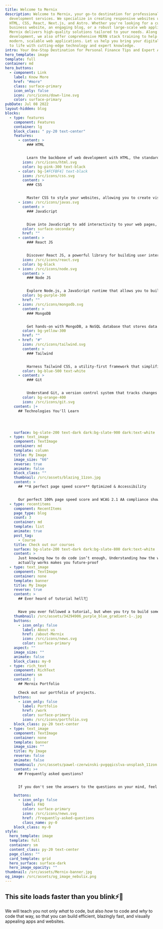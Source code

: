 ```yaml
---
title: Welcome to Mernix
description: Welcome to Mernix, your go-to destination for professional web
  development services. We specialize in creating responsive websites using
  HTML, CSS, React, Next.js, and Astro. Whether you're looking for a custom
  business website, an engaging blog, or a robust large-scale web application,
  Mernix delivers high-quality solutions tailored to your needs. Along with
  development, we also offer comprehensive MERN stack training to help you build
  modern, scalable web applications. Let us help you bring your digital vision
  to life with cutting-edge technology and expert knowledge.
intro: Your One-Stop Destination for Personal Finance Tips and Expert Advice!
hero_template: image
template: full
container: md
hero_buttons:
  - component: Link
    label: Know More
    href: "#more"
    class: surface-primary
    icon_only: false
    icon: /src/icons/down-line.svg
    color: surface-primary
pubDate: Jul 08 2022
layout-hidden: blog
blocks:
  - type: features
    component: Features
    container: lg
    block_class: " py-20 text-center"
    features:
      - content: >
          ### HTML


          Learn the backbone of web development with HTML, the standard markup language for creating structured web pages and content.
        icon: /src/icons/html.svg
        color: bg-pink-300 text-black
      - color: bg-[#FCFBF4] text-black
        icon: /src/icons/css.svg
        content: >
          ### CSS


          Master CSS to style your websites, allowing you to create visually appealing designs and layouts that enhance user experience.
      - icon: /src/icons/javas.svg
        content: >
          ### JavaScript


          Dive into JavaScript to add interactivity to your web pages, enabling dynamic content and engaging user interactions that bring your site to life.
        color: surface-secondary
        href: ""
      - content: >
          ### React JS


          Discover React JS, a powerful library for building user interfaces. Learn to create reusable components and manage application state efficiently for a seamless user experience.
        icon: /src/icons/react.svg
        color: bg-black
      - icon: /src/icons/node.svg
        content: >
          ### Node JS


          Explore Node.js, a JavaScript runtime that allows you to build server-side applications. Leverage its non-blocking architecture to handle multiple requests for scalable web solutions.
        color: bg-purple-300
        href: ""
      - icon: /src/icons/mongodb.svg
        content: >
          ### MongoDB


          Get hands-on with MongoDB, a NoSQL database that stores data in flexible, JSON-like documents. Learn to efficiently manage and retrieve data for modern web applications.
        color: bg-yellow-300
        href: ""
      - href: "#"
        icon: /src/icons/tailwind.svg
        content: >
          ### Tailwind


          Harness Tailwind CSS, a utility-first framework that simplifies styling your applications. Customize designs easily with pre-built classes for a responsive and modern look.
        color: bg-blue-500 text-white
      - content: >
          ### Git


          Understand Git, a version control system that tracks changes in your code. Collaborate effectively with others and manage your projects with confidence using branching and merging strategies.
        color: bg-orange-400
        icon: /src/icons/git.svg
    content: |+
      ## Technologies You'll Learn




    surface: bg-slate-200 text-dark dark:bg-slate-900 dark:text-white
  - type: text_image
    component: TextImage
    container: md
    template: column
    title: My Image
    image_size: "66"
    reverse: true
    animate: false
    block_class: ""
    thumbnail: /src/assets/blazing_11zon.jpg
    content: >
      ## **A perfect page speed score** Optimized & Accessibility


      Our perfect 100% page speed score and WCAG 2.1 AA compliance show our dedication to quality. We’ve optimized for speed and accessibility, delivering a fantastic user experience for everyone!
  - type: recentitems
    component: RecentItems
    page_type: blog
    count: 3
    container: md
    template: list
    animate: true
    post_tag:
      - Course
    title: Check out our courses
    surface: bg-slate-200 text-dark dark:bg-slate-800 dark:text-white
    content: >
      Just knowing how to do code isn’t enough, Understanding how the web
      actually works makes you future-proof
  - type: text_image
    component: TextImage
    container: none
    template: banner
    title: My Image
    reverse: true
    content: >
      ## Ever heard of tutorial hell?👻


      Have you ever followed a tutorial, but when you try to build something on your own, you feel stuck? That’s because you need to develop a mental model by truly understanding how everything works. It’s like knowing the terrain before starting your journey—without that understanding, you won’t be able to code effectively or reach your goal. Our courses focus entirely on hands-on projects, and you'll have a blast while learning!🎉
    thumbnail: /src/assets/34294906_purple_blue_gradient-1-.jpg
    buttons:
      - icon_only: false
        label: About us
        href: /about-Mernix
        icon: /src/icons/news.svg
        color: surface-primary
    aspect: ""
    image_size: ""
    animate: false
    block_class: my-0
  - type: rich_text
    component: RichText
    container: sm
    content: |
      ## Mernix Portfolio

      Check out our portfolio of projects.
    buttons:
      - icon_only: false
        label: Portfolio
        href: /work
        color: surface-primary
        icon: /src/icons/portfolio.svg
    block_class: py-20 text-center
  - type: text_image
    component: TextImage
    container: none
    template: banner
    image_size: ""
    title: My Image
    reverse: false
    animate: false
    thumbnail: /src/assets/pawel-czerwinski-pvgqqicslva-unsplash_11zon.jpg
    content: >+
      ## Frequently asked questions?


      If you don't see the answers to the questions on your mind, feel free to reach out to me at [arun875446@gmail.com.](mailto:arun875446@gmail.com)

    buttons:
      - icon_only: false
        label: FAQ
        color: surface-primary
        icon: /src/icons/news.svg
        href: /frequently-asked-questions
        class_name: py-0
    block_class: my-0
style:
  hero_template: image
  template: full
  container: sm
  content_class: py-20 text-center
  page_class: ""
  card_template: grid
  hero_surface: surface-dark
  hero_image_opacity: ""
thumbnail: /src/assets/Mernix-banner.jpg
og_image: /src/assets/og_image_nebulix.png
---
```


## This site loads faster than you blink⚡🚀

We will teach you not only _what_ to code, but also _how_ to code and _why_ to code that way, so that you can build efficient, blazingly fast, and visually appealing apps and websites.
